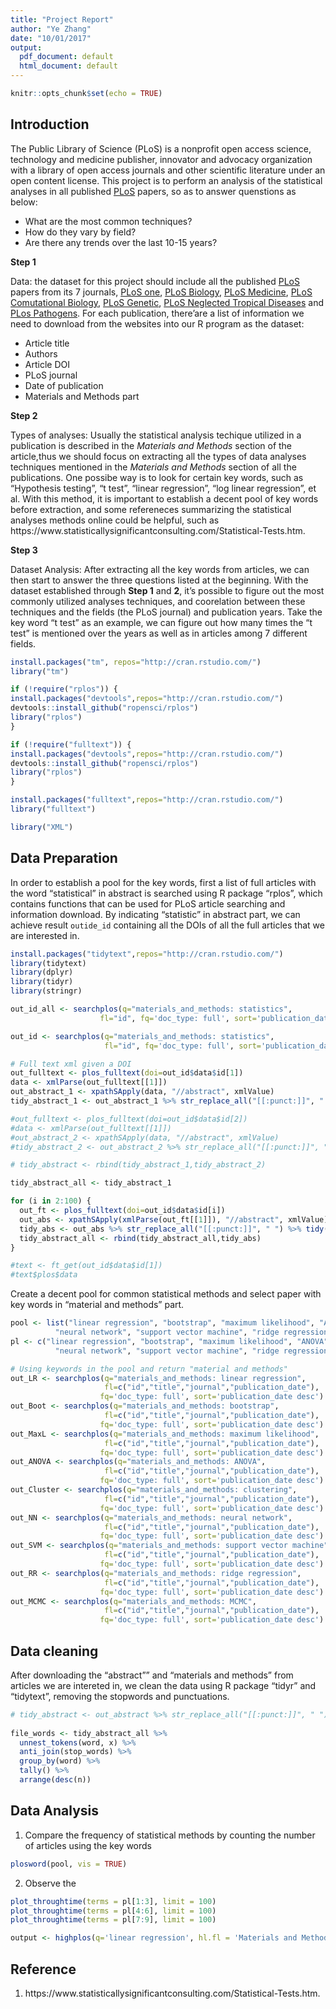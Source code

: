 ```yaml
---
title: "Project Report"
author: "Ye Zhang"
date: "10/01/2017"
output:
  pdf_document: default
  html_document: default
---
```


```r
knitr::opts_chunk$set(echo = TRUE)
```

## Introduction

The Public Library of Science (PLoS) is a nonprofit open access science, technology and medicine publisher, innovator and advocacy organization with a library of open access journals and other scientific literature under an open content license. This project is to perform an analysis of the statistical analyses in all published [PLoS](https://www.plos.org) papers, so as to answer quenstions as below:

* What are the most common techniques? 
* How do they vary by field? 
* Are there any trends over the last 10-15 years?

**Step 1**

Data: the dataset for this project should include all the published [PLoS](https://www.plos.org) papers from its 7 journals, [PLoS one](http://journals.plos.org/plosone/), [PLoS Biology](http://journals.plos.org/plosbiology/), [PLoS Medicine](http://journals.plos.org/plosmedicine/), [PLoS Comutational Biology](http://journals.plos.org/ploscompbiol/), [PLoS Genetic](http://journals.plos.org/plosgenetics/), [PLoS Neglected Tropical Diseases](http://journals.plos.org/plosntds/) and [PLos Pathogens](http://journals.plos.org/plospathogens/). For each publication, there'are a list of information we need to download from the websites into our R program as the dataset:

* Article title
* Authors
* Article DOI
* PLoS journal
* Date of publication
* Materials and Methods part

**Step 2**

Types of analyses: Usually the statistical analysis techique utilized in a publication is described in the *Materials and Methods* section of the article,thus we should focus on extracting all the types of data analyses techniques mentioned in the *Materials and Methods* section of all the publications. One possibe way is to look for certain key words, such as "Hypothesis testing", "t test", "linear regression", "log linear regression", et al. With this method, it is important to establish a decent pool of key words before extraction, and some refereneces summarizing the statistical analyses methods online could be helpful, such as https://www.statisticallysignificantconsulting.com/Statistical-Tests.htm.


**Step 3**

Dataset Analysis: After extracting all the key words from articles, we can then start to answer the three questions listed at the beginning. With the dataset established through **Step 1** and **2**, it's possible to figure out the most commonly utilized analyses techniques, and coorelation between these techniques and the fields (the PLoS journal) and publication years. Take the key word "t test" as an example, we can figure out how many times the "t test" is mentioned over the years as well as in articles among 7 different fields.

```r
install.packages("tm", repos="http://cran.rstudio.com/")
library("tm")

if (!require("rplos")) {
install.packages("devtools",repos="http://cran.rstudio.com/")
devtools::install_github("ropensci/rplos")
library("rplos")
}

if (!require("fulltext")) {
install.packages("devtools",repos="http://cran.rstudio.com/")
devtools::install_github("ropensci/rplos")
library("rplos")
}

install.packages("fulltext",repos="http://cran.rstudio.com/")
library("fulltext")

library("XML")
```

## Data Preparation

In order to establish a pool for the key words, first a list of full articles with the word "statistical" in abstract is searched using R package "rplos", which contains functions that can be used for PLoS article searching and information download. By indicating "statistic" in abstract part, we can achieve result ``outide_id`` containing all the DOIs of all the full articles that we are interested in. 

```r
install.packages("tidytext",repos="http://cran.rstudio.com/")
library(tidytext)
library(dplyr)
library(tidyr)
library(stringr)

out_id_all <- searchplos(q="materials_and_methods: statistics",
                    fl="id", fq='doc_type: full', sort='publication_date desc')

out_id <- searchplos(q="materials_and_methods: statistics",
                     fl="id", fq='doc_type: full', sort='publication_date desc', limit = 100)

# Full text xml given a DOI
out_fulltext <- plos_fulltext(doi=out_id$data$id[1])
data <- xmlParse(out_fulltext[[1]])
out_abstract_1 <- xpathSApply(data, "//abstract", xmlValue)
tidy_abstract_1 <- out_abstract_1 %>% str_replace_all("[[:punct:]]", " ") %>% tidy()

#out_fulltext <- plos_fulltext(doi=out_id$data$id[2])
#data <- xmlParse(out_fulltext[[1]])
#out_abstract_2 <- xpathSApply(data, "//abstract", xmlValue)
#tidy_abstract_2 <- out_abstract_2 %>% str_replace_all("[[:punct:]]", " ") %>% tidy()

# tidy_abstract <- rbind(tidy_abstract_1,tidy_abstract_2)

tidy_abstract_all <- tidy_abstract_1

for (i in 2:100) {
  out_ft <- plos_fulltext(doi=out_id$data$id[i])
  out_abs <- xpathSApply(xmlParse(out_ft[[1]]), "//abstract", xmlValue)
  tidy_abs <- out_abs %>% str_replace_all("[[:punct:]]", " ") %>% tidy()
  tidy_abstract_all <- rbind(tidy_abstract_all,tidy_abs)
}

#text <- ft_get(out_id$data$id[1])
#text$plos$data
```

Create a decent pool for common statistical methods and select paper with key words in "material and methods" part.
```r
pool <- list("linear regression", "bootstrap", "maximum likelihood", "ANOVA", "clustering",
          "neural network", "support vector machine", "ridge regression", "MCMC")
pl <- c("linear regression", "bootstrap", "maximum likelihood", "ANOVA", "clustering",
          "neural network", "support vector machine", "ridge regression", "MCMC")

# Using keywords in the pool and return "material and methods"
out_LR <- searchplos(q="materials_and_methods: linear regression",
                     fl=c("id","title","journal","publication_date"), 
                    fq='doc_type: full', sort='publication_date desc')
out_Boot <- searchplos(q="materials_and_methods: bootstrap",
                     fl=c("id","title","journal","publication_date"), 
                    fq='doc_type: full', sort='publication_date desc')
out_MaxL <- searchplos(q="materials_and_methods: maximum likelihood",
                     fl=c("id","title","journal","publication_date"), 
                    fq='doc_type: full', sort='publication_date desc')
out_ANOVA <- searchplos(q="materials_and_methods: ANOVA",
                     fl=c("id","title","journal","publication_date"), 
                    fq='doc_type: full', sort='publication_date desc')
out_Cluster <- searchplos(q="materials_and_methods: clustering",
                     fl=c("id","title","journal","publication_date"), 
                    fq='doc_type: full', sort='publication_date desc')
out_NN <- searchplos(q="materials_and_methods: neural network",
                     fl=c("id","title","journal","publication_date"), 
                    fq='doc_type: full', sort='publication_date desc')
out_SVM <- searchplos(q="materials_and_methods: support vector machine",
                     fl=c("id","title","journal","publication_date"), 
                    fq='doc_type: full', sort='publication_date desc')
out_RR <- searchplos(q="materials_and_methods: ridge regression",
                     fl=c("id","title","journal","publication_date"), 
                    fq='doc_type: full', sort='publication_date desc')
out_MCMC <- searchplos(q="materials_and_methods: MCMC",
                     fl=c("id","title","journal","publication_date"), 
                    fq='doc_type: full', sort='publication_date desc')

```


## Data cleaning
After downloading the "abstract"" and "materials and methods" from articles we are intereted in, we clean the data using R package "tidyr" and "tidytext", removing the stopwords and punctuations.


```r


# tidy_abstract <- out_abstract %>% str_replace_all("[[:punct:]]", " ") %>% tidy()
  
file_words <- tidy_abstract_all %>%
  unnest_tokens(word, x) %>%
  anti_join(stop_words) %>%
  group_by(word) %>%
  tally() %>%
  arrange(desc(n))
```


## Data Analysis

1. Compare the frequency of statistical methods by counting the number of articles using the key words

```r
plosword(pool, vis = TRUE)
```

2. Observe the 
```r
plot_throughtime(terms = pl[1:3], limit = 100)
plot_throughtime(terms = pl[4:6], limit = 100)
plot_throughtime(terms = pl[7:9], limit = 100)

```

```r
output <- highplos(q='linear regression', hl.fl = 'Materials and Methods')
```


## Reference
1. https://www.statisticallysignificantconsulting.com/Statistical-Tests.htm.

